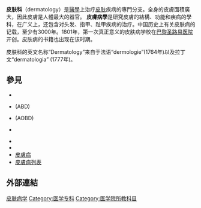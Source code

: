 {{來源|time=2015-03-11T13:00:59+00:00}}
{{擴充|time=2015-03-11T13:00:59+00:00}}

'''皮肤科'''（dermatology）是[[醫學|醫學]]上治疗[[皮肤|皮肤]]疾病的專門分支。全身的皮膚面積廣大，因此皮膚是人體最大的器官。
'''皮膚病學'''是研究皮膚的結構、功能和疾病的學科，在广义上，还包含对头发、指甲、趾甲疾病的治疗。中国历史上有关皮肤病的记载，至少有3000年。1801年，第一次真正意义的皮肤病学校在[[巴黎|巴黎]][[圣路易医院|圣路易医院]]开创。皮肤病的书籍也出现在该时期。

皮肤科的英文名称“Dermatology”来自于法语“dermologie”(1764年)以及拉丁文“dermatologia” (1777年)。

==參見==
{{div col|2}}
*{{le|美國皮膚病學會|American Academy of Dermatology}}
*{{le|美國皮膚病學專科協會|American Board of Dermatology}} (ABD)
*{{le|美國皮膚骨病學專科協會|American Osteopathic Board of Dermatology}} (AOBD)
*{{le|英國皮膚科醫生協會|British Association of Dermatologists}}
{{le|美國臨床皮膚病學期刊|American Journal of Clinical Dermatology}}
*{{le|皮膚病學史|History of dermatology}}
*{{le|皮膚科醫師列表|List of dermatologists}}
*[[皮膚病|皮膚病]]
*[[皮膚病列表|皮膚病列表]]
{{div col end}}

==外部連結==
{{Commons category|Dermatology}}

{{Medicine-stub}}

{{Authority control}}
[[Category:皮肤病学|]]
[[Category:医学专科|Category:医学专科]]
[[Category:医学院所教科目|Category:医学院所教科目]]